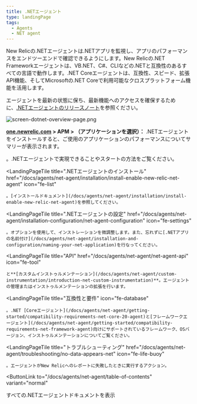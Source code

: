 ```yaml
---
title: .NETエージェント
type: landingPage
tags:
  - Agents
  - NET agent
---
```


New Relicの.NETエージェントは.NETアプリを監視し、アプリのパフォーマンスをエンドツーエンドで確認できるようにします。New Relicの.NET Frameworkエージェントは、VB.NET、C#、CLIなどの.NETと互換性のあるすべての言語で動作します。.NET Coreエージェントは、互換性、スピード、拡張API機能、そしてMicrosoftの.NET Coreで利用可能なクロスプラットフォーム機能を活用します。

エージェントを最新の状態に保ち、最新機能へのアクセスを確保するために、[.NETエージェントのリリースノート](/docs/release-notes/agent-release-notes/net-release-notes)を参照ください。

![screen-dotnet-overview-page.png](./images/screen-dotnet-overview-page.png "screen-dotnet-overview-page.png")

**[one.newrelic.com](https://one.newrelic.com/apm) > APM > （アプリケーションを選択）：** .NETエージェントをインストールすると、ご使用のアプリケーションのパフォーマンスについてサマリーが表示されます。

<LandingPageTileGrid>
  <LandingPageTile
    title=".NET向けNew Relicの紹介"
    href="/docs/agents/net-agent/getting-started/introduction-new-relic-net"
    icon="fe-terminal"
  >
    。.NETエージェントで実現できることやスタートの方法をご覧ください。
  </LandingPageTile>

  <LandingPageTile
    title=".NETエージェントのインストール"
    href="/docs/agents/net-agent/installation/install-enable-new-relic-net-agent"
    icon="fe-list"
  >
    。[インストールドキュメント](/docs/agents/net-agent/installation/install-enable-new-relic-net-agent)を参照してください。
  </LandingPageTile>

  <LandingPageTile
    title=".NETエージェントの設定"
    href="/docs/agents/net-agent/installation-configuration/net-agent-configuration"
    icon="fe-settings"
  >
    。オプションを使用して、インストレーションを微調整します。また、忘れずに[.NETアプリの名前付け](/docs/agents/net-agent/installation-and-configuration/naming-your-net-application)を行なってください。
  </LandingPageTile>

  <LandingPageTile
    title="API"
    href="/docs/agents/net-agent/net-agent-api"
    icon="fe-tool"
  >
    と**[カスタムインストゥルメンテーション](/docs/agents/net-agent/custom-instrumentation/introduction-net-custom-instrumentation)**。エージェントの管理またはインストゥルメンテーションの拡張を行います。
  </LandingPageTile>

  <LandingPageTile
    title="互換性と要件"
    icon="fe-database"
  >
    。.NET [Coreエージェント](/docs/agents/net-agent/getting-started/compatibility-requirements-net-core-20-agent)と[フレームワークエージェント](/docs/agents/net-agent/getting-started/compatibility-requirements-net-framework-agent)向けにサポートされているフレームワーク、OSバージョン、インストゥルメンテーションについてご覧ください。
  </LandingPageTile>

  <LandingPageTile
    title="トラブルシューティング"
    href="/docs/agents/net-agent/troubleshooting/no-data-appears-net"
    icon="fe-life-buoy"
  >
    。エージェントがNew Relicへのレポートに失敗したときに実行するアクション。
  </LandingPageTile>
</LandingPageTileGrid>

<ButtonLink
  to="/docs/agents/net-agent/table-of-contents"
  variant="normal"
>
  すべての.NETエージェントドキュメントを表示
</ButtonLink>

